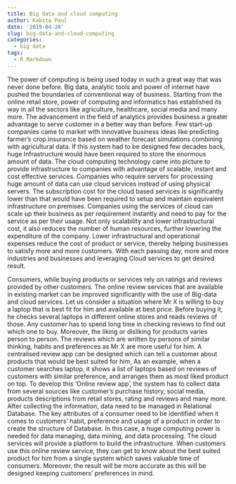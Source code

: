 ```yaml
---
title: Big data and cloud computing
author: Kabita Paul
date: '2019-04-20'
slug: big-data-and-cloud-computing
categories:
  - big data
tags:
  - R Markdown
---
```

The power of computing is being used today in such a great way that was never done before. Big data, analytic tools and power of internet have pushed the boundaries of conventional way of business. Starting from the online retail store, power of computing and informatics has established its way in all the sectors like agriculture, healthcare, social media and many more. The advancement in the field of analytics provides business a greater advantage to serve customer in a better way than before. Few start-up companies came to market with innovative business ideas like predicting farmer’s crop insurance based on weather forecast simulations combining with agricultural data. If this system had to be designed few decades back, huge Infrastructure would have been required to store the enormous amount of data. The cloud computing technology came into picture to provide infrastructure to companies with advantage of scalable, instant and cost effective services. Companies who require servers for processing huge amount of data can use cloud services instead of using physical servers. The subscription cost for the cloud based services is significantly lower than that would have been required to setup and maintain equivalent infrastructure on premises. Companies using the services of cloud can scale up their business as per requirement instantly and need to pay for the service as per their usage. Not only scalability and lower infrastructural cost, it also reduces the number of human resources, further lowering the expenditure of the company. Lower infrastructural and operational expenses reduce the cost of product or service, thereby helping businesses to satisfy more and more customers. With each passing day, more and more industries and businesses and leveraging Cloud services to get desired result.

Consumers, while buying products or services rely on ratings and reviews provided by other customers. The online review services that are available in existing market can be improved significantly with the use of Big-data and cloud services. Let us consider a situation where Mr X is willing to buy a laptop that is best fit for him and available at best price. Before buying it, he checks several laptops in different online stores and reads reviews of those. Any customer has to spend long time in checking reviews to find out which one to buy. Moreover, the liking or disliking for products varies person to person. The reviews which are written by persons of similar thinking, habits and preferences as Mr X are more useful for him. A centralised review app can be designed which can tell a customer about products that would be best suited for him, As an example, when a customer searches laptop, it shows a list of laptops based on reviews of customers with similar preference, and arranges them as most liked product on top.
To develop this ‘Online review app’, the system has to collect data from several sources like customer’s purchase history, social media, products descriptions from retail stores, rating and reviews and many more. After collecting the information, data need to be managed in Relational Database. The key attributes of a consumer need to be identified when it comes to customers’ habit, preference and usage of a product in order to create the structure of Database. In this case, a huge computing power is needed for data managing, data mining, and data processing.  The cloud services will provide a platform to build the infrastructure. When customers use this online review service, they can get to know about the best suited product for him from a single system which saves valuable time of consumers. Moreover, the result will be more accurate as this will be designed keeping customers’ preferences in mind.
